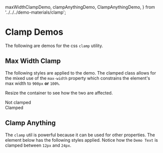   maxWidthClampDemo,
  clampAnythingDemo,
  ClampAnythingDemo,
} from '../../../demo-materials/clamp';

# Clamp Demos

The following are demos for the css `clamp` utility.

## Max Width Clamp

The following styles are applied to the demo. The clamped class allows for the mixed use of the `max-width` property which constrains the element's max width to `900px` **or** `100%`.

<CodeBlock lang="css" code={maxWidthClampDemo} />

<div className="overflow-hidden resize-x max-w-full">
  <p className="text-center">
    Resize the container to see how the two are affected.
  </p>
  <div
    style={{ minWidth: '600px', width: '50%', maxWidth: '900px' }}
    class="border-solid border border-gray-900 rounded my-8 mx-auto p-4 text-center"
  >
    Not clamped
  </div>
  <div
    style={{ width: 'clamp(600px, 50%, 900px)', maxWidth: '100%' }}
    class="border-solid border border-gray-900 rounded my-8 mx-auto p-4 text-center"
  >
    Clamped
  </div>
</div>

## Clamp Anything

The `clamp` util is powerful because it can be used for other properties. The element below has the following styles applied. Notice how the `Demo Text` is clamped between `12px` and `24px`.

<CodeBlock lang="css" code={clampAnythingDemo} />
<ClampAnythingDemo />
